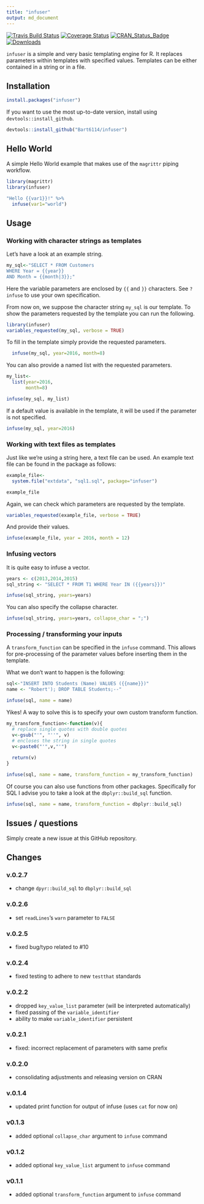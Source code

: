 ```yaml
---
title: "infuser"
output: md_document
---
```


[![Travis Build Status](https://travis-ci.org/Bart6114/infuser.svg)](https://travis-ci.org/Bart6114/infuser)
[![Coverage Status](https://coveralls.io/repos/Bart6114/infuser/badge.svg)](https://coveralls.io/r/Bart6114/infuser)
[![CRAN_Status_Badge](http://www.r-pkg.org/badges/version/infuser)](http://cran.r-project.org/web/packages/infuser)
[![Downloads](http://cranlogs.r-pkg.org/badges/infuser)](http://cran.rstudio.com/package=infuser)

```infuser``` is a simple and very basic templating engine for R. It replaces parameters within templates with specified values. Templates can be either contained in a string or in a file.

## Installation

```r
install.packages("infuser")
```

If you want to use the most up-to-date version, install using ```devtools::install_github```.

```r
devtools::install_github("Bart6114/infuser")
```

## Hello World

A simple Hello World example that makes use of the `magrittr` piping workflow.

```r
library(magrittr)
library(infuser)

"Hello {{var1}}!" %>%
  infuse(var1="world")
```

## Usage

### Working with character strings as templates

Let's have a look at an example string.

```r
my_sql<-"SELECT * FROM Customers
WHERE Year = {{year}}
AND Month = {{month|3}};"
```

Here the variable parameters are enclosed by ```{{``` and ```}}``` characters. See ```?infuse``` to use your own specification.

From now on, we suppose the character string ```my_sql```  is our template. To show the parameters requested by the template you can run the following.

```r
library(infuser)
variables_requested(my_sql, verbose = TRUE)
```

To fill in the template simply provide the requested parameters.

```r
  infuse(my_sql, year=2016, month=8)
```

You can also provide a named list with the requested parameters.

```r
my_list<- 
  list(year=2016,
       month=8)

infuse(my_sql, my_list)
```

If a default value is available in the template, it will be used if the parameter is not specified.

```r
infuse(my_sql, year=2016)
```

### Working with text files as templates

Just like we're using a string here, a text file can be used. An example text file can be found in the package as follows:

```r
example_file<-
  system.file("extdata", "sql1.sql", package="infuser")

example_file
```

Again, we can check which parameters are requested by the template.

```r
variables_requested(example_file, verbose = TRUE)
```

And provide their values.

```r
infuse(example_file, year = 2016, month = 12)
```

### Infusing vectors

It is quite easy to infuse a vector.

```r
years <- c(2013,2014,2015)
sql_string <- "SELECT * FROM T1 WHERE Year IN ({{years}})"

infuse(sql_string, years=years)
```

You can also specify the collapse character.

```r
infuse(sql_string, years=years, collapse_char = ";")
```



### Processing / transforming your inputs

A ```transform_function``` can be specified in the ```infuse``` command. This allows for pre-processing of the parameter values before inserting them in the template.

What we don't want to happen is the following:

```r
sql<-"INSERT INTO Students (Name) VALUES ({{name}})"
name <- "Robert'); DROP TABLE Students;--"

infuse(sql, name = name)
```

Yikes! A way to solve this is to specify your own custom transform function.

```r
my_transform_function<-function(v){
  # replace single quotes with double quotes
  v<-gsub("'", "''", v)
  # encloses the string in single quotes
  v<-paste0("'",v,"'")
  
  return(v)
}

infuse(sql, name = name, transform_function = my_transform_function)
```

Of course you can also use functions from other packages. Specifically for SQL I advise you to take a look at the ```dbplyr::build_sql``` function.


```r
infuse(sql, name = name, transform_function = dbplyr::build_sql)
```

## Issues / questions

Simply create a new issue at this GitHub repository.


## Changes

### v.0.2.7

- change `dpyr::build_sql` to `dbplyr::build_sql`

### v.0.2.6
- set `readLines`'s `warn` parameter to `FALSE`

### v.0.2.5
- fixed bug/typo related to #10

### v.0.2.4
- fixed testing to adhere to new `testthat` standards

### v.0.2.2
- dropped `key_value_list` parameter (will be interpreted automatically)
- fixed passing of the `variable_identifier`
- ability to make `variable_identifier` persistent

### v.0.2.1
- fixed: incorrect replacement of parameters with same prefix

### v.0.2.0
- consolidating adjustments and releasing version on CRAN

### v.0.1.4
- updated print function for output of infuse (uses ```cat``` for now on)

### v0.1.3
- added optional ```collapse_char``` argument to ```infuse``` command

### v0.1.2
- added optional ```key_value_list``` argument to ```infuse``` command

### v0.1.1
- added optional ```transform_function``` argument to ```infuse``` command

